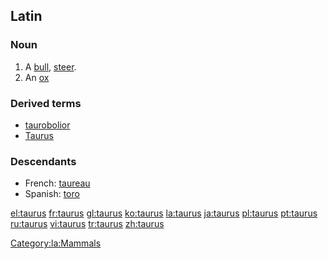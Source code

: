 {{see|Taurus}}

==Latin==
===Noun===
{{la-noun|taurus|tauri|tauri|m|second}}

# A [[bull]], [[steer]].
# An [[ox]]

===Derived terms===
*[[taurobolior]]
*[[Taurus]]

===Descendants===
*French: [[taureau]]
*Spanish: [[toro]]

[[Category:la:Mammals]]

[[el:taurus]]
[[fr:taurus]]
[[gl:taurus]]
[[ko:taurus]]
[[la:taurus]]
[[ja:taurus]]
[[pl:taurus]]
[[pt:taurus]]
[[ru:taurus]]
[[vi:taurus]]
[[tr:taurus]]
[[zh:taurus]]